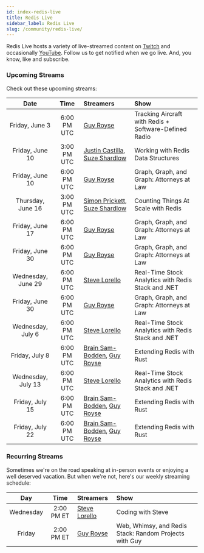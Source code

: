 ```yaml
---
id: index-redis-live
title: Redis Live
sidebar_label: Redis Live
slug: /community/redis-live/
---
```


Redis Live hosts a variety of live-streamed content on [Twitch](https://www.twitch.tv/redisinc) and occasionally [YouTube](https://www.youtube.com/redisinc). Follow us to get notified when we go live. And, you know, like and subscribe.

### Upcoming Streams

Check out these upcoming streams:

| Date               | Time         | Streamers                                        | Show                                                  |
|:------------------:|:------------:|:-------------------------------------------------|:------------------------------------------------------|
| Friday, June 3     | 6:00 PM UTC  | [Guy Royse][guy]                                 | Tracking Aircraft with Redis + Software-Defined Radio |
| Friday, June 10    | 3:00 PM UTC  | [Justin Castilla][justin], [Suze Shardlow][suze] | Working with Redis Data Structures                    |
| Friday, June 10    | 6:00 PM UTC  | [Guy Royse][guy]                                 | Graph, Graph, and Graph: Attorneys at Law             |
| Thursday, June 16  | 3:00 PM UTC  | [Simon Prickett][simon], [Suze Shardlow][suze]   | Counting Things At Scale with Redis                   |
| Friday, June 17    | 6:00 PM UTC  | [Guy Royse][guy]                                 | Graph, Graph, and Graph: Attorneys at Law             |
| Friday, June 30    | 6:00 PM UTC  | [Guy Royse][guy]                                 | Graph, Graph, and Graph: Attorneys at Law             |
| Wednesday, June 29 | 6:00 PM UTC  | [Steve Lorello][steve]                           | Real-Time Stock Analytics with Redis Stack and .NET   |
| Friday, June 30    | 6:00 PM UTC  | [Guy Royse][guy]                                 | Graph, Graph, and Graph: Attorneys at Law             |
| Wednesday, July 6  | 6:00 PM UTC  | [Steve Lorello][steve]                           | Real-Time Stock Analytics with Redis Stack and .NET   |
| Friday, July 8     | 6:00 PM UTC  | [Brain Sam-Bodden][brian], [Guy Royse][guy]      | Extending Redis with Rust                             |
| Wednesday, July 13 | 6:00 PM UTC  | [Steve Lorello][steve]                           | Real-Time Stock Analytics with Redis Stack and .NET   |
| Friday, July 15    | 6:00 PM UTC  | [Brain Sam-Bodden][brian], [Guy Royse][guy]      | Extending Redis with Rust                             |
| Friday, July 22    | 6:00 PM UTC  | [Brain Sam-Bodden][brian], [Guy Royse][guy]      | Extending Redis with Rust                             |


### Recurring Streams

Sometimes we're on the road speaking at in-person events or enjoying a well deserved vacation. But when we're not, here's our weekly streaming schedule:

| Day       | Time        | Streamers              | Show                                                   |
|:---------:|:-----------:|:-----------------------|:-------------------------------------------------------|
| Wednesday | 2:00 PM ET  | [Steve Lorello][steve] | Coding with Steve                                      |
| Friday    | 2:00 PM ET  | [Guy Royse][guy]       | Web, Whimsy, and Redis Stack: Random Projects with Guy |

<!-- Links -->

[brian]: https://twitter.com/bsbodden
[guy]: https://twitter.com/guyroyse
[justin]: https://twitter.com/JustCastilla
[simon]: https://twitter.com/simon_prickett
[steve]: https://twitter.com/slorello
[suze]: https://twitter.com/SuzeShardlow
